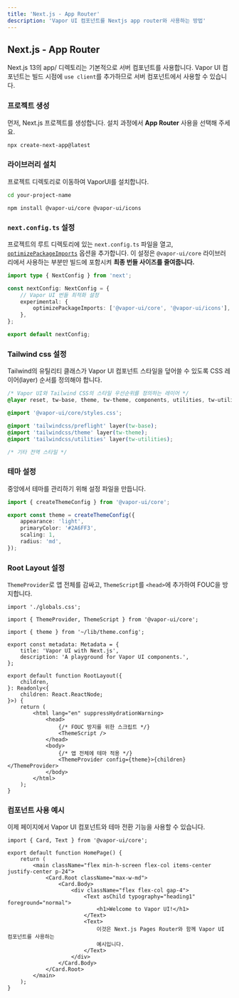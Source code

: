 ```yaml
---
title: 'Next.js - App Router'
description: 'Vapor UI 컴포넌트를 Nextjs app router와 사용하는 방법'
---
```


## Next.js - App Router

Next.js 13의 app/ 디렉토리는 기본적으로 서버 컴포넌트를 사용합니다. Vapor UI 컴포넌트는 빌드 시점에 `use client`를 추가하므로 서버 컴포넌트에서 사용할 수 있습니다.

<Steps>
<Step>

### 프로젝트 생성

먼저, Next.js 프로젝트를 생성합니다. 설치 과정에서 **App Router** 사용을 선택해 주세요.

```bash
npx create-next-app@latest
```

</Step>

<Step>

### 라이브러리 설치

프로젝트 디렉토리로 이동하여 VaporUI를 설치합니다.

```bash
cd your-project-name
```

```package-install
npm install @vapor-ui/core @vapor-ui/icons
```

</Step>

<Step>

### `next.config.ts` 설정

프로젝트의 루트 디렉토리에 있는 `next.config.ts` 파일을 열고, [`optimizePackageImports`](http://localhost:3000/docs/frameworks/next-js-app) 옵션을 추가합니다. 이 설정은 `@vapor-ui/core` 라이브러리에서 사용하는 부분만 빌드에 포함시켜 **최종 번들 사이즈를 줄여줍니다.**

```typescript title="next.config.ts"
import type { NextConfig } from 'next';

const nextConfig: NextConfig = {
    // Vapor UI 번들 최적화 설정
    experimental: {
        optimizePackageImports: ['@vapor-ui/core', '@vapor-ui/icons'],
    },
};

export default nextConfig;
```

</Step>

<Step>

### Tailwind css 설정

Tailwind의 유틸리티 클래스가 Vapor UI 컴포넌트 스타일을 덮어쓸 수 있도록 CSS 레이어(layer) 순서를 정의해야 합니다.

```css title="src/app/globals.css"
/* Vapor UI와 Tailwind CSS의 스타일 우선순위를 정의하는 레이어 */
@layer reset, tw-base, theme, tw-theme, components, utilities, tw-utilities;

@import '@vapor-ui/core/styles.css';

@import 'tailwindcss/preflight' layer(tw-base);
@import 'tailwindcss/theme' layer(tw-theme);
@import 'tailwindcss/utilities' layer(tw-utilities);

/* 기타 전역 스타일 */
```

</Step>

<Step>

### 테마 설정

중앙에서 테마를 관리하기 위해 설정 파일을 만듭니다.

```typescript title="lib/theme.config.ts"
import { createThemeConfig } from '@vapor-ui/core';

export const theme = createThemeConfig({
    appearance: 'light',
    primaryColor: '#2A6FF3',
    scaling: 1,
    radius: 'md',
});
```

</Step>

<Step>

### Root Layout 설정

`ThemeProvider`로 앱 전체를 감싸고, `ThemeScript`를 `<head>`에 추가하여 FOUC을 방지합니다.

```tsx title="src/app/layout.tsx"
import './globals.css';

import { ThemeProvider, ThemeScript } from '@vapor-ui/core';

import { theme } from '~/lib/theme.config';

export const metadata: Metadata = {
    title: 'Vapor UI with Next.js',
    description: 'A playground for Vapor UI components.',
};

export default function RootLayout({
    children,
}: Readonly<{
    children: React.ReactNode;
}>) {
    return (
        <html lang="en" suppressHydrationWarning>
            <head>
                {/* FOUC 방지를 위한 스크립트 */}
                <ThemeScript />
            </head>
            <body>
                {/* 앱 전체에 테마 적용 */}
                <ThemeProvider config={theme}>{children}</ThemeProvider>
            </body>
        </html>
    );
}
```

</Step>

<Step>

### 컴포넌트 사용 예시

이제 페이지에서 Vapor UI 컴포넌트와 테마 전환 기능을 사용할 수 있습니다.

```tsx title="src/app/page.tsx"
import { Card, Text } from '@vapor-ui/core';

export default function HomePage() {
    return (
        <main className="flex min-h-screen flex-col items-center justify-center p-24">
            <Card.Root className="max-w-md">
                <Card.Body>
                    <div className="flex flex-col gap-4">
                        <Text asChild typography="heading1" foreground="normal">
                            <h1>Welcome to Vapor UI!</h1>
                        </Text>
                        <Text>
                            이것은 Next.js Pages Router와 함께 Vapor UI 컴포넌트를 사용하는
                            예시입니다.
                        </Text>
                    </div>
                </Card.Body>
            </Card.Root>
        </main>
    );
}
```

</Step>
</Steps>
